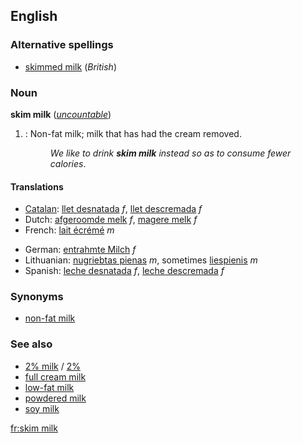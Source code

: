<!-- If you edit this page, please also edit "skimmed milk" so that these pages remain synchronised-->
==English==

===Alternative spellings===
*[[skimmed milk]] (''British'')

===Noun===
'''skim milk''' (''[[uncountable]]'')

# {{US}}: Non-fat milk; milk that has had the cream removed.
#:''We like to drink '''skim milk''' instead so as to consume fewer calories''.

====Translations====
{{top}}
*[[Catalan]]: [[llet desnatada]] ''f'', [[llet descremada]] ''f''
*Dutch: [[afgeroomde melk]] ''f'', [[magere melk]] ''f''
*French: [[lait écrémé]] ''m''
{{mid}}
*German: [[entrahmte Milch]] ''f''
*Lithuanian: [[nugriebtas pienas]] ''m'', sometimes [[liespienis]] ''m''
*Spanish: [[leche desnatada]] ''f'', [[leche descremada]] ''f''
{{bottom}}

===Synonyms===
*[[non-fat milk]]

===See also===
*[[2% milk]] / [[2%]]
*[[full cream milk]]
*[[low-fat milk]]
*[[powdered milk]]
*[[soy milk]]

<!-- If you edit this page, please also edit "skimmed milk" so that these pages remain synchronised-->

[[fr:skim milk]]